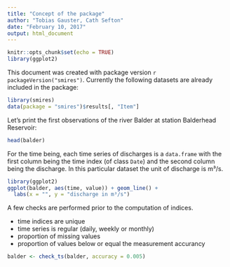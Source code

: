```yaml
---
title: "Concept of the package"
author: "Tobias Gauster, Cath Sefton"
date: "February 10, 2017"
output: html_document
---
```


```r
knitr::opts_chunk$set(echo = TRUE)
library(ggplot2)
```

This document was created with package version ``r packageVersion("smires")``.  Currently the following datasets are already included in the package:
```r
library(smires)
data(package = "smires")$results[, "Item"]
```

Let's print the first observations of the river Balder at station Balderhead Reservoir:
```r
head(balder)
```

For the time being, each time series of discharges is a `data.frame` with the first column being the time index (of class `Date`) and the second column being the discharge. In this particular dataset the unit of discharge is m³/s.
```r
library(ggplot2)
ggplot(balder, aes(time, value)) + geom_line() +
  labs(x = "", y = "discharge in m³/s")

```

A few checks are performed prior to the computation of indices. 

* time indices are unique
* time series is regular (daily, weekly or monthly)
* proportion of missing values
* proportion of values below or equal the measurement accurancy

```r
balder <- check_ts(balder, accuracy = 0.005)
```
